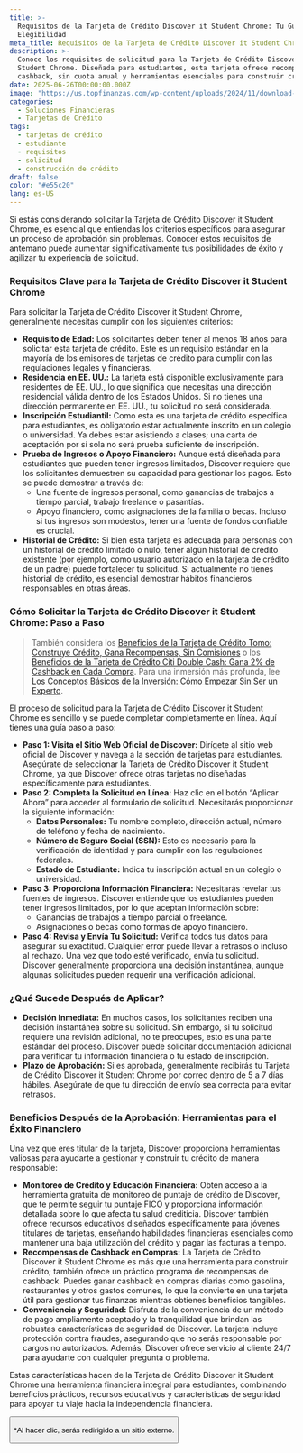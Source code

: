 ```yaml
---
title: >-
  Requisitos de la Tarjeta de Crédito Discover it Student Chrome: Tu Guía de
  Elegibilidad
meta_title: Requisitos de la Tarjeta de Crédito Discover it Student Chrome
description: >-
  Conoce los requisitos de solicitud para la Tarjeta de Crédito Discover it
  Student Chrome. Diseñada para estudiantes, esta tarjeta ofrece recompensas de
  cashback, sin cuota anual y herramientas esenciales para construir crédito.
date: 2025-06-26T00:00:00.000Z
image: "https://us.topfinanzas.com/wp-content/uploads/2024/11/download-6.webp"
categories:
  - Soluciones Financieras
  - Tarjetas de Crédito
tags:
  - tarjetas de crédito
  - estudiante
  - requisitos
  - solicitud
  - construcción de crédito
draft: false
color: "#e55c20"
lang: es-US
---
```


Si estás considerando solicitar la Tarjeta de Crédito Discover it Student Chrome, es esencial que entiendas los criterios específicos para asegurar un proceso de aprobación sin problemas. Conocer estos requisitos de antemano puede aumentar significativamente tus posibilidades de éxito y agilizar tu experiencia de solicitud.

### Requisitos Clave para la Tarjeta de Crédito Discover it Student Chrome

Para solicitar la Tarjeta de Crédito Discover it Student Chrome, generalmente necesitas cumplir con los siguientes criterios:

- **Requisito de Edad:** Los solicitantes deben tener al menos 18 años para solicitar esta tarjeta de crédito. Este es un requisito estándar en la mayoría de los emisores de tarjetas de crédito para cumplir con las regulaciones legales y financieras.
- **Residencia en EE. UU.:** La tarjeta está disponible exclusivamente para residentes de EE. UU., lo que significa que necesitas una dirección residencial válida dentro de los Estados Unidos. Si no tienes una dirección permanente en EE. UU., tu solicitud no será considerada.
- **Inscripción Estudiantil:** Como esta es una tarjeta de crédito específica para estudiantes, es obligatorio estar actualmente inscrito en un colegio o universidad. Ya debes estar asistiendo a clases; una carta de aceptación por sí sola no será prueba suficiente de inscripción.
- **Prueba de Ingresos o Apoyo Financiero:** Aunque está diseñada para estudiantes que pueden tener ingresos limitados, Discover requiere que los solicitantes demuestren su capacidad para gestionar los pagos. Esto se puede demostrar a través de:
  - Una fuente de ingresos personal, como ganancias de trabajos a tiempo parcial, trabajo freelance o pasantías.
  - Apoyo financiero, como asignaciones de la familia o becas. Incluso si tus ingresos son modestos, tener una fuente de fondos confiable es crucial.
- **Historial de Crédito:** Si bien esta tarjeta es adecuada para personas con un historial de crédito limitado o nulo, tener algún historial de crédito existente (por ejemplo, como usuario autorizado en la tarjeta de crédito de un padre) puede fortalecer tu solicitud. Si actualmente no tienes historial de crédito, es esencial demostrar hábitos financieros responsables en otras áreas.

### Cómo Solicitar la Tarjeta de Crédito Discover it Student Chrome: Paso a Paso

> También considera los [Beneficios de la Tarjeta de Crédito Tomo: Construye Crédito, Gana Recompensas, Sin Comisiones](/soluciones-financieras/beneficios-de-la-tarjeta-de-credito-tomo-construye-credito-gana-recompensas-sin-comisiones) o los [Beneficios de la Tarjeta de Crédito Citi Double Cash: Gana 2% de Cashback en Cada Compra](/soluciones-financieras/citi-double-cash-credit-card-benefits-earn-2-cashback-on-every-purchase). Para una inmersión más profunda, lee [Los Conceptos Básicos de la Inversión: Cómo Empezar Sin Ser un Experto](/finanzas-personales/los-conceptos-basicos-de-la-inversion-como-empezar-sin-ser-un-experto).

El proceso de solicitud para la Tarjeta de Crédito Discover it Student Chrome es sencillo y se puede completar completamente en línea. Aquí tienes una guía paso a paso:

- **Paso 1: Visita el Sitio Web Oficial de Discover:** Dirígete al sitio web oficial de Discover y navega a la sección de tarjetas para estudiantes. Asegúrate de seleccionar la Tarjeta de Crédito Discover it Student Chrome, ya que Discover ofrece otras tarjetas no diseñadas específicamente para estudiantes.
- **Paso 2: Completa la Solicitud en Línea:** Haz clic en el botón “Aplicar Ahora” para acceder al formulario de solicitud. Necesitarás proporcionar la siguiente información:
  - **Datos Personales:** Tu nombre completo, dirección actual, número de teléfono y fecha de nacimiento.
  - **Número de Seguro Social (SSN):** Esto es necesario para la verificación de identidad y para cumplir con las regulaciones federales.
  - **Estado de Estudiante:** Indica tu inscripción actual en un colegio o universidad.
- **Paso 3: Proporciona Información Financiera:** Necesitarás revelar tus fuentes de ingresos. Discover entiende que los estudiantes pueden tener ingresos limitados, por lo que aceptan información sobre:
  - Ganancias de trabajos a tiempo parcial o freelance.
  - Asignaciones o becas como formas de apoyo financiero.
- **Paso 4: Revisa y Envía Tu Solicitud:** Verifica todos tus datos para asegurar su exactitud. Cualquier error puede llevar a retrasos o incluso al rechazo. Una vez que todo esté verificado, envía tu solicitud. Discover generalmente proporciona una decisión instantánea, aunque algunas solicitudes pueden requerir una verificación adicional.

### ¿Qué Sucede Después de Aplicar?

- **Decisión Inmediata:** En muchos casos, los solicitantes reciben una decisión instantánea sobre su solicitud. Sin embargo, si tu solicitud requiere una revisión adicional, no te preocupes, esto es una parte estándar del proceso. Discover puede solicitar documentación adicional para verificar tu información financiera o tu estado de inscripción.
- **Plazo de Aprobación:** Si es aprobada, generalmente recibirás tu Tarjeta de Crédito Discover it Student Chrome por correo dentro de 5 a 7 días hábiles. Asegúrate de que tu dirección de envío sea correcta para evitar retrasos.

<AdZone id="us_site_4" />

### Beneficios Después de la Aprobación: Herramientas para el Éxito Financiero

Una vez que eres titular de la tarjeta, Discover proporciona herramientas valiosas para ayudarte a gestionar y construir tu crédito de manera responsable:

- **Monitoreo de Crédito y Educación Financiera:** Obtén acceso a la herramienta gratuita de monitoreo de puntaje de crédito de Discover, que te permite seguir tu puntaje FICO y proporciona información detallada sobre lo que afecta tu salud crediticia. Discover también ofrece recursos educativos diseñados específicamente para jóvenes titulares de tarjetas, enseñando habilidades financieras esenciales como mantener una baja utilización del crédito y pagar las facturas a tiempo.
- **Recompensas de Cashback en Compras:** La Tarjeta de Crédito Discover it Student Chrome es más que una herramienta para construir crédito; también ofrece un práctico programa de recompensas de cashback. Puedes ganar cashback en compras diarias como gasolina, restaurantes y otros gastos comunes, lo que la convierte en una tarjeta útil para gestionar tus finanzas mientras obtienes beneficios tangibles.
- **Conveniencia y Seguridad:** Disfruta de la conveniencia de un método de pago ampliamente aceptado y la tranquilidad que brindan las robustas características de seguridad de Discover. La tarjeta incluye protección contra fraudes, asegurando que no serás responsable por cargos no autorizados. Además, Discover ofrece servicio al cliente 24/7 para ayudarte con cualquier pregunta o problema.

Estas características hacen de la Tarjeta de Crédito Discover it Student Chrome una herramienta financiera integral para estudiantes, combinando beneficios prácticos, recursos educativos y características de seguridad para apoyar tu viaje hacia la independencia financiera.

<Button
  label="Aplicar en el Sitio Oficial"
  link="https://www.discover.com/credit-cards/student-credit-card/chrome-card.html"
/>

<p class="text-sm mt-2">*Al hacer clic, serás redirigido a un sitio externo.</p>
